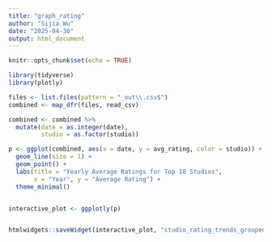 ```yaml
---
title: "graph_rating"
author: "Sijia Wu"
date: "2025-04-30"
output: html_document
---
```


```r
knitr::opts_chunk$set(echo = TRUE)
```

```r

library(tidyverse)
library(plotly)

files <- list.files(pattern = "_out\\.csv$")
combined <- map_dfr(files, read_csv)

combined <- combined %>%
  mutate(date = as.integer(date),
         studio = as.factor(studio))

p <- ggplot(combined, aes(x = date, y = avg_rating, color = studio)) +
  geom_line(size = 1) +
  geom_point() +
  labs(title = "Yearly Average Ratings for Top 10 Studios",
       x = "Year", y = "Average Rating") +
  theme_minimal()


interactive_plot <- ggplotly(p)


htmlwidgets::saveWidget(interactive_plot, "studio_rating_trends_grouped_plotly.html")


```